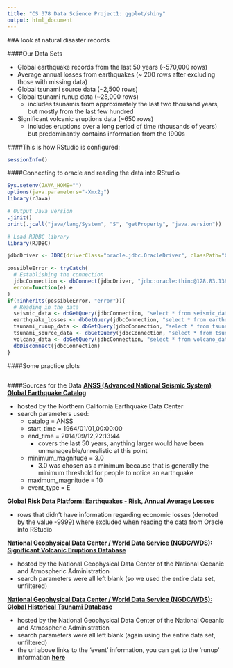 ```yaml
---
title: "CS 378 Data Science Project1: ggplot/shiny"
output: html_document
---
```



##A look at natural disaster records 

####Our Data Sets

* Global earthquake records from the last 50 years (~570,000 rows)
* Average annual losses from earthquakes (~ 200 rows after excluding those with missing data)
* Global tsunami source data (~2,500 rows)
* Global tsunami runup data (~25,000 rows)
    + includes tsunamis from approximately the last two thousand years, but mostly from the last few hundred
* Significant volcanic eruptions data (~650 rows)
    + includes eruptions over a long period of time (thousands of years) but predominantly contains information from the 1900s


####This is how RStudio is configured:
```r
sessionInfo()
```

####Connecting to oracle and reading the data into RStudio

```r
Sys.setenv(JAVA_HOME="")
options(java.parameters="-Xmx2g")
library(rJava)

# Output Java version
.jinit()
print(.jcall("java/lang/System", "S", "getProperty", "java.version"))

# Load RJDBC library
library(RJDBC)

jdbcDriver <- JDBC(driverClass="oracle.jdbc.OracleDriver", classPath="C:/Program Files/Java/jdk1.7.0_67/ojdbc6.jar")

possibleError <- tryCatch(
  # Establishing the connection
  jdbcConnection <- dbConnect(jdbcDriver, "jdbc:oracle:thin:@128.83.138.158:1521:orcl", "C##cs347_mas5774", "orcl_mas5774"),
  error=function(e) e
)
if(!inherits(possibleError, "error")){
  # Reading in the data
  seismic_data <- dbGetQuery(jdbcConnection, "select * from seismic_data")
  earthquake_losses <- dbGetQuery(jdbcConnection, "select * from earthquake_losses where average_annual_loss <> -9999")
  tsunami_runup_data <- dbGetQuery(jdbcConnection, "select * from tsunami_runup_data")
  tsunami_source_data <- dbGetQuery(jdbcConnection, "select * from tsunami_source_data")
  volcano_data <- dbGetQuery(jdbcConnection, "select * from volcano_data")
  dbDisconnect(jdbcConnection)
}

```

####Some practice plots
```r

```

####Sources for the Data
[__ANSS (Advanced National Seismic System) Global Earthquake Catalog__](http://ncedc.org/anss/catalog-search.html)

* hosted by the Northern California Earthquake Data Center
* search parameters used:
    + catalog = ANSS
    + start_time = 1964/01/01,00:00:00
    + end_time = 2014/09/12,22:13:44
        + covers the last 50 years, anything larger would have been unmanageable/unrealistic at this point
    + minimum_magnitude = 3.0
        + 3.0 was chosen as a minimum because that is generally the minimum threshold for people to notice an earthquake
    + maximum_magnitude = 10
    + event_type = E
    
[__Global Risk Data Platform: Earthquakes - Risk, Annual Average Losses__](http://preview.grid.unep.ch/index.php?preview=data&events=earthquakes&evcat=8&lang=eng)

* rows that didn't have information regarding economic losses (denoted by the value -9999) where excluded when reading the data from Oracle into RStudio
    
[__National Geophysical Data Center / World Data Service (NGDC/WDS): Significant Volcanic Eruptions Database__](http://www.ngdc.noaa.gov/nndc/servlet/ShowDatasets?dataset=102557&search_look=50&display_look=50)

* hosted by the National Geophysical Data Center of the National Oceanic and Atmospheric Administration
* search parameters were all left blank (so we used the entire data set, unfiltered)

[__National Geophysical Data Center / World Data Service (NGDC/WDS): Global Historical Tsunami Database__](http://www.ngdc.noaa.gov/nndc/struts/form?t=101650&s=70&d=7)

* hosted by the National Geophysical Data Center of the National Oceanic and Atmospheric Administration
* search parameters were all left blank (again using the entire data set, unfiltered)
* the url above links to the 'event' information, you can get to the 'runup' information [__here__](http://www.ngdc.noaa.gov/nndc/struts/form?t=101650&s=167&d=166)